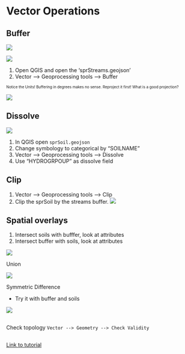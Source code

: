 # Vector Operations

## Buffer

::: {.r-stack}

::: {.fragment .absolute .fade-in-then-out data-fragment-index="1"}
![](img/buffer.png)
:::

::: {.fragment .absolute .fade-in-then-out data-fragment-index="2"}
![](img/ripar_buffer.jpg){style="max-height: 50vh;"}
:::

::: {.fragment .absolute .fade-in-then-out data-fragment-index="3"}

1. Open QGIS and open the 'sprStreams.geojson'
2. Vector --> Geoprocessing tools --> Buffer
:::

::: {.fragment .absolute .fade-in-then-out data-fragment-index="4"}
[Notice the Units!  Buffering in degrees makes no sense. Reproject it first! What is a good projection?]{style="font-size:0.7em"}

![](img/degree_buf.png){style="max-height: 50vh;"}
:::

:::

## Dissolve

![](img/dissolve.png)

1. In QGIS open  `sprSoil.geojson` 
2. Change symbology to categorical by "SOILNAME"
3. Vector --> Geoprocessing tools --> Dissolve
4. Use "HYDROGRPOUP" as dissolve field


## Clip
1. Vector --> Geoprocessing tools --> Clip
2. Clip the sprSoil by the streams buffer.
![](img/clip.png)


## Spatial overlays

::: {.r-stack}

::: {.fragment .absolute .fade-in-then-out .smaller}
1. Intersect soils with bufffer, look at attributes
2. Intersect buffer with soils, look at attributes

![](img/intersect.png)
:::

::: {.fragment .absolute .fade-in-then-out .smaller}
Union

![](img/union.png)
:::

::: {.fragment .absolute .fade-in-then-out .smaller}
Symmetric Difference  

+ Try it with buffer and soils

![](img/sym_diff.png)
:::


:::

## 

Check topology
`Vector --> Geometry --> Check Validity`



##

[Link to tutorial](https://docs.google.com/presentation/d/1vaN4vdtAwcynhPnTDlKepgfcfY5gTgemUoSrCZL0CmY/edit?usp=sharing)